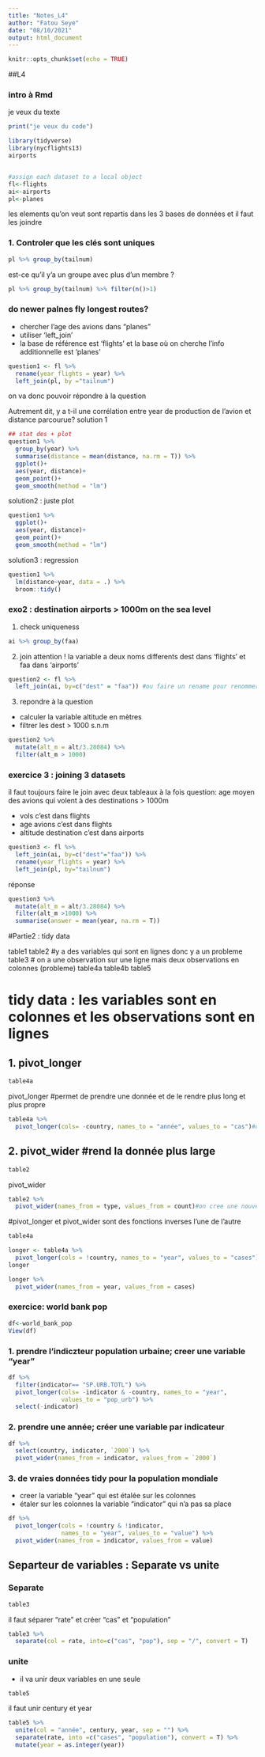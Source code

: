 ```yaml
---
title: "Notes_L4"
author: "Fatou Seye"
date: "08/10/2021"
output: html_document
---
```


```r
knitr::opts_chunk$set(echo = TRUE)
```

##L4

### intro à Rmd
je veux du texte

```r
print("je veux du code")
```


```r
library(tidyverse)
library(nycflights13)
airports


#assign each dataset to a local object 
fl<-flights
ai<-airports
pl<-planes

```

les elements qu'on veut sont repartis dans les 3 bases de données et il faut les joindre 

### 1. Controler que les clés sont uniques
```r
pl %>% group_by(tailnum)
```

est-ce qu'il y'a un groupe avec plus d'un membre ?
```r
pl %>% group_by(tailnum) %>% filter(n()>1)
```

### do newer palnes fly longest routes?
- chercher l'age des avions dans "planes"
- utiliser 'left_join'
- la base de référence est 'flights' et la base où on cherche l'info additionnelle est 'planes'

```r
question1 <- fl %>% 
  rename(year_flights = year) %>% 
  left_join(pl, by ="tailnum") 
```

on va donc pouvoir répondre à la question 

Autrement dit, y a t-il une corrélation entre year de production de l'avion et distance parcourue?
solution 1

```r
## stat des + plot
question1 %>% 
  group_by(year) %>% 
  summarise(distance = mean(distance, na.rm = T)) %>% 
  ggplot()+
  aes(year, distance)+
  geom_point()+
  geom_smooth(method = "lm")

```

solution2 : juste plot
```r
question1 %>% 
  ggplot()+
  aes(year, distance)+
  geom_point()+
  geom_smooth(method = "lm")

```

solution3 : regression
```r
question1 %>% 
  lm(distance~year, data = .) %>% 
  broom::tidy()
```

### exo2 : destination airports > 1000m on the sea level
1. check uniqueness

```r
ai %>% group_by(faa)
```

2. join 
attention ! la variable a deux noms differents dest dans 'flights' et faa dans 'airports'

```r
question2 <- fl %>% 
  left_join(ai, by=c("dest" = "faa")) #ou faire un rename pour renommer mais on aurait deux variables avec le meme nom
```

3. repondre à la question
- calculer la variable altitude en mètres
- filtrer les dest > 1000 s.n.m

```r
question2 %>% 
  mutate(alt_m = alt/3.28084) %>% 
  filter(alt_m > 1000)
```

### exercice 3 : joining 3 datasets

il faut toujours faire le join avec deux tableaux à la fois
question: age moyen des avions qui volent à des destinations > 1000m

- vols c'est dans flights
- age avions c'est dans flights
- altitude destination c'est dans airports

```r
question3 <- fl %>% 
  left_join(ai, by=c("dest"="faa")) %>% 
  rename(year_flights = year) %>% 
  left_join(pl, by="tailnum")
```

réponse

```r
question3 %>% 
  mutate(alt_m = alt/3.28084) %>% 
  filter(alt_m >1000) %>% 
  summarise(answer = mean(year, na.rm = T))
```

#Partie2 : tidy data

table1
table2 #y a des variables qui sont en lignes donc y a un probleme 
table3 # on a une observation sur une ligne mais deux observations en colonnes (probleme)
table4a
table4b
table5

# tidy data : les variables sont en colonnes et les observations sont en lignes

## 1. pivot_longer
```r
table4a
```

pivot_longer #permet de prendre une donnée et de le rendre plus long et plus propre

```r
table4a %>% 
  pivot_longer(cols= -country, names_to = "année", values_to = "cas")#on veut toutes les colonnes sauf country
```

## 2. pivot_wider #rend la donnée plus large 

```r
table2
```

pivot_wider

```r
table2 %>% 
  pivot_wider(names_from = type, values_from = count)#on cree une nouvelle variable qui prend le nom de type et les valeur dans count
```
#pivot_longer et pivot_wider sont des fonctions inverses l'une de l'autre

```r
table4a
```

```r
longer <- table4a %>% 
  pivot_longer(cols = !country, names_to = "year", values_to = "cases")
longer
```

```r
longer %>% 
  pivot_wider(names_from = year, values_from = cases)
```

### exercice: world bank pop

```r
df<-world_bank_pop
View(df)
```

### 1. prendre l'indiczteur population urbaine; creer une variable "year"

```r
df %>% 
  filter(indicator== "SP.URB.TOTL") %>% 
  pivot_longer(cols= -indicator & -country, names_to = "year",
               values_to = "pop_urb") %>% 
  select(-indicator)
```

### 2. prendre une année; créer une variable par indicateur

```r
df %>% 
  select(country, indicator, `2000`) %>% 
  pivot_wider(names_from = indicator, values_from = `2000`)
```

### 3. de vraies données tidy pour la population mondiale
- creer la variable "year" qui est étalée sur les colonnes
- étaler sur les colonnes la variable "indicator" qui n'a pas sa place

```r
df %>% 
  pivot_longer(cols = !country & !indicator,
               names_to = "year", values_to = "value") %>% 
  pivot_wider(names_from = indicator, values_from = value)
```

## Separteur de variables : Separate vs unite

### Separate
```r
table3
```

il faut séparer "rate" et créer "cas" et "population"
```r
table3 %>% 
  separate(col = rate, into=c("cas", "pop"), sep = "/", convert = T)
```

### unite
- il va unir deux variables en une seule

```r
table5
```

il faut unir century et year

```r
table5 %>% 
  unite(col = "année", century, year, sep = "") %>% 
  separate(rate, into =c("cases", "population"), convert = T) %>% 
  mutate(year = as.integer(year))
```

